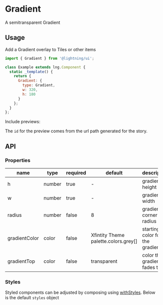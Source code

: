 
# Gradient

A semitransparent Gradient

## Usage

Add a Gradient overlay to Tiles or other items

```js
import { Gradient } from '@lightning/ui';

class Example extends lng.Component {
  static _template() {
    return {
      Gradient: {
        type: Gradient,
        w: 320,
        h: 180
      }
    };
  }
};
```

Include previews:

<Canvas>
  <Story id="elements-gradient--basic" />
</Canvas>

The `id` for the preview comes from the url path generated for the story.

## API

### Properties

name|type|required|default|description
--|--|--|--|--
h | number | true | - | gradient height
w | number | true | - | gradient width
radius | number | false | 8 | gradient corner radius
gradientColor | color | false | Xfintity Theme palette.colors.grey[] | starting color for the gradient
gradientTop | color | false | transparent | color the gradient fades to

### Styles

Styled components can be adjusted by composing using [withStyles](?path=/docs/mixins-withstyles--basic). Below is the default `styles` object

<Theme theme={Gradient.styles} />
